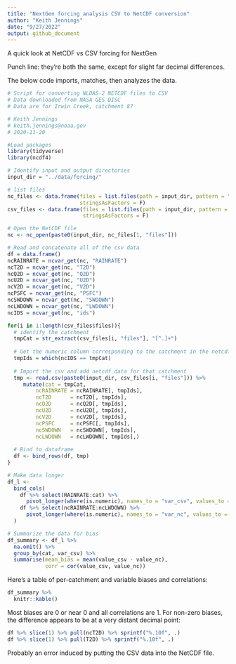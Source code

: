 ```yaml
---
title: "NextGen forcing analysis CSV to NetCDF conversion"
author: "Keith Jennings"
date: "9/27/2022"
output: github_document
---
```


A quick look at NetCDF vs CSV forcing for NextGen

Punch line: they're both the same, except for slight far decimal differences.

The below code imports, matches, then analyzes the data.

```r

# Script for converting NLDAS-2 NETCDF files to CSV
# Data downloaded from NASA GES DISC
# Data are for Irwin Creek, catchment 87

# Keith Jennings
# keith.jennings@noaa.gov
# 2020-11-20

#Load packages
library(tidyverse)
library(ncdf4)

# Identify input and output directories
input_dir = "../data/forcing/"

# list files
nc_files <- data.frame(files = list.files(path = input_dir, pattern = ".nc$"), 
                       stringsAsFactors = F)
csv_files <- data.frame(files = list.files(path = input_dir, pattern = ".csv$"),
                        stringsAsFactors = F)

# Open the NetCDF file
nc <- nc_open(paste0(input_dir, nc_files[1, "files"]))

# Read and concatenate all of the csv data
df = data.frame()
ncRAINRATE = ncvar_get(nc, "RAINRATE")
ncT2D = ncvar_get(nc, "T2D")
ncQ2D = ncvar_get(nc, "Q2D")
ncU2D = ncvar_get(nc, "U2D")
ncV2D = ncvar_get(nc, "V2D")
ncPSFC = ncvar_get(nc, "PSFC")
ncSWDOWN = ncvar_get(nc, "SWDOWN")
ncLWDOWN = ncvar_get(nc, "LWDOWN")
ncIDS = ncvar_get(nc, "ids")

for(i in 1:length(csv_files$files)){
  # identify the catchment
  tmpCat = str_extract(csv_files[i, "files"], "[^.]+")
  
  # Get the numeric column corresponding to the catchment in the netcdf file
  tmpIds = which(ncIDS == tmpCat)
 
  # Import the csv and add netcdf data for that catchment
  tmp <- read.csv(paste0(input_dir, csv_files[i, "files"])) %>% 
     mutate(cat = tmpCat,
         ncRAINRATE = ncRAINRATE[, tmpIds],
         ncT2D      = ncT2D[, tmpIds],
         ncQ2D      = ncQ2D[, tmpIds],
         ncU2D      = ncU2D[, tmpIds],
         ncV2D      = ncV2D[, tmpIds],
         ncPSFC     = ncPSFC[, tmpIds],
         ncSWDOWN   = ncSWDOWN[, tmpIds],
         ncLWDOWN   = ncLWDOWN[, tmpIds],)
 
  # Bind to dataframe
  df <- bind_rows(df, tmp)
}

# Make data longer
df_l <- 
  bind_cols(
    df %>% select(RAINRATE:cat) %>% 
      pivot_longer(where(is.numeric), names_to = "var_csv", values_to = "value_csv"),
    df %>% select(ncRAINRATE:ncLWDOWN) %>% 
      pivot_longer(where(is.numeric), names_to = "var_nc", values_to = "value_nc")
  )

# Summarize the data for bias
df_summary <- df_l %>% 
  na.omit() %>% 
  group_by(cat, var_csv) %>% 
  summarise(mean_bias = mean(value_csv - value_nc),
            corr = cor(value_csv, value_nc))

```

Here's a table of per-catchment and variable biases and correlations:

```r
df_summary %>% 
  knitr::kable()
```

Most biases are 0 or near 0 and all correlations are 1. For non-zero biases, the difference appears to be at a very distant decimal point:

```r
df %>% slice(1) %>% pull(ncT2D) %>% sprintf("%.10f", .)
df %>% slice(1) %>% pull(T2D) %>% sprintf("%.10f", .)
```

Probably an error induced by putting the CSV data into the NetCDF file.